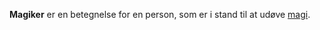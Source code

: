 {{title:Magiker}}
{{author:Laura Holmegaard}}
{{timestamp:2009-09-19T18:54:58Z}}
{{copyright:Magiker}}
'''Magiker''' er en betegnelse for en person, som er i stand til at udøve [[magi]].